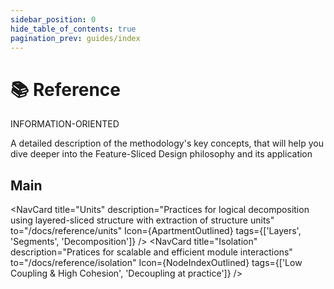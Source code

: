 ```yaml
---
sidebar_position: 0
hide_table_of_contents: true
pagination_prev: guides/index
---
```


# 📚 Reference

<span class="badge badge--danger margin-bottom--md">INFORMATION-ORIENTED</span>

<p class="summary">
A detailed description of the methodology's key concepts, that will help you dive deeper into the Feature-Sliced Design philosophy and its application
</p>


## Main


<NavCard
    title="Units" 
    description="Practices for logical decomposition using layered-sliced structure with extraction of structure units"
    to="/docs/reference/units"
    Icon={ApartmentOutlined}
    tags={['Layers', 'Segments', 'Decomposition']}
/>
<NavCard
    title="Isolation" 
    description="Pratices for scalable and efficient module interactions"
    to="/docs/reference/isolation"
    Icon={NodeIndexOutlined}
    tags={['Low Coupling & High Cohesion', 'Decoupling at practice']}
/>
<NavCard
    title="Public API" 
    description="Practices for designing scalable and easy-to-integrate modules"
    to="/docs/reference/public-api"
    Icon={ApiOutlined}
/>
